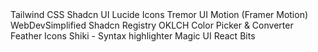 <Bookmarks title="Tools">
  <BookmarkLink href="https://tailwindcss.com/">Tailwind CSS</BookmarkLink>
  <BookmarkLink href="https://ui.shadcn.com/">Shadcn UI</BookmarkLink>
  <BookmarkLink href="https://lucide.dev/">Lucide Icons</BookmarkLink>
  <BookmarkLink href="https://tremor.so/">Tremor UI</BookmarkLink>
  <BookmarkLink href="https://motion.dev/">Motion (Framer Motion)</BookmarkLink>
  <BookmarkLink href="https://wds-shadcn-registry.netlify.app/">
    WebDevSimplified Shadcn Registry
  </BookmarkLink>
  <BookmarkLink href="https://oklch.com/">
    OKLCH Color Picker & Converter
  </BookmarkLink>
  <BookmarkLink href="https://feathericons.com/">Feather Icons</BookmarkLink>
  <BookmarkLink href="https://shiki.style/">
    Shiki - Syntax highlighter
  </BookmarkLink>
  <BookmarkLink href="https://magicui.design/">Magic UI</BookmarkLink>
  <BookmarkLink href="https://reactbits.dev/">React Bits</BookmarkLink>
</Bookmarks>
